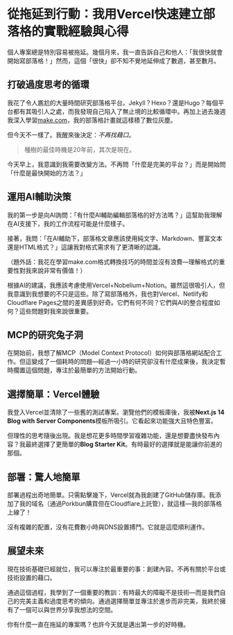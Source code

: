 # 從拖延到行動：我用Vercel快速建立部落格的實戰經驗與心得

個人專案總是特別容易被拖延。幾個月來，我一直告訴自己和他人：「我很快就會開始寫部落格！」然而，這個「很快」卻不知不覺地延伸成了數週，甚至數月。

## 打破過度思考的循環

我花了令人尷尬的大量時間研究部落格平台。Jekyll？Hexo？還是Hugo？每個平台都有其吸引人之處，而我發現自己陷入了無止境的比較循環中。再加上過去幾週我深入學習[make.com](http://make.com)，我的部落格計畫就這樣積了數位灰塵。

但今天不一樣了。我醒來後決定：*不再找藉口*。

> 種樹的最佳時機是20年前，其次是現在。

今天早上，我意識到我需要改變方法。不再問「什麼是完美的平台？」而是開始問「什麼是最快開始的方法？」

## 運用AI輔助決策

我的第一步是向AI詢問：「有什麼AI輔助編輯部落格的好方法嗎？」這幫助我理解在AI支援下，我的工作流程可能是什麼樣子。

接著，我問：「在AI輔助下，部落格文章應該使用純文字、Markdown、豐富文本還是HTML格式？」這讓我對格式需求有了更清晰的認識。

（題外話：我花在學習make.com格式轉換技巧的時間並沒有浪費—理解格式的重要性對我來說非常有價值！）

根據AI的建議，我應該考慮使用Vercel+Nobelium+Notion。雖然這很吸引人，但我意識到我想要的不只是這些。除了寫部落格外，我也對Vercel、Netlify和Cloudflare Pages之間的差異感到好奇。它們有何不同？它們與AI的整合程度如何？這些問題對我來說很重要。

## MCP的研究兔子洞

在開始前，我想了解MCP（Model Context Protocol）如何與部落格網站配合工作。但這變成了一個耗時的問題—經過一小時的研究卻沒有什麼成果後，我決定暫時擱置這個問題，專注於最簡單的方法開始行動。

## 選擇簡單：Vercel體驗

我登入Vercel並清除了一些舊的測試專案。瀏覽他們的模板庫後，我被**Next.js 14 Blog with Server Components**模板所吸引。它看起來功能強大且特色豐富。

但理性的思考隨後出現。我是想花更多時間學習複雜功能，還是想要盡快發布內容？我最終選擇了更簡單的**Blog Starter Kit**。有時最好的選擇就是能讓你前進的那個。

## 部署：驚人地簡單

部署過程出奇地簡單。只需點擊幾下，Vercel就為我創建了GitHub儲存庫。我添加了我的域名（通過Porkbun購買但在Cloudflare上託管），就這樣—我的部落格上線了！

沒有複雜的配置，沒有花費數小時與DNS設置搏鬥。它就是這麼順利運作。

## 展望未來

現在技術基礎已經就位，我可以專注於最重要的事：創建內容。不再有關於平台或技術設置的藉口。

通過這個過程，我學到了一個重要的教訓：有時最大的障礙不是技術—而是我們自己的完美主義和過度思考的傾向。通過選擇簡單並專注於進步而非完美，我終於擁有了一個可以與世界分享我想法的空間。

你有什麼一直在拖延的專案嗎？也許今天就是邁出第一步的好時機。